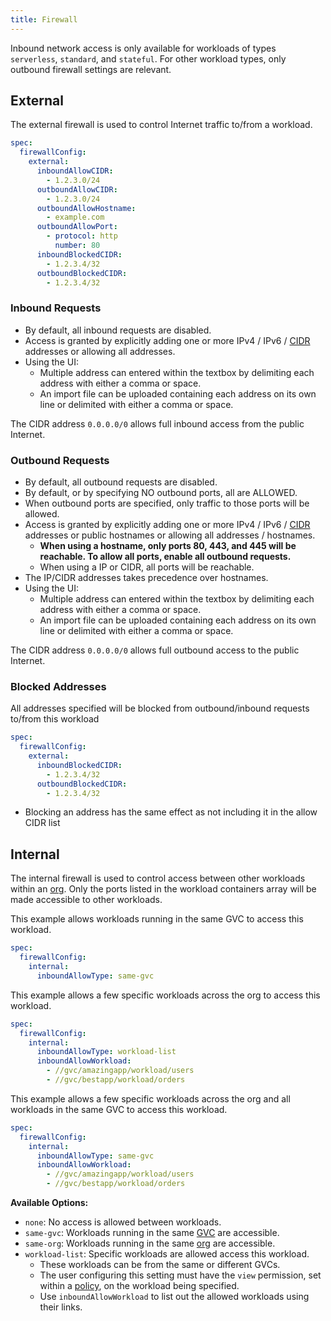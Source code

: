 ```yaml
---
title: Firewall
---
```


<Info>

Inbound network access is only available for workloads of types `serverless`, `standard`, and `stateful`. For other workload types, only outbound firewall settings are relevant.

</Info>

## External

The external firewall is used to control Internet traffic to/from a workload.

```yaml YAML
spec:
  firewallConfig:
    external:
      inboundAllowCIDR:
        - 1.2.3.0/24
      outboundAllowCIDR:
        - 1.2.3.0/24
      outboundAllowHostname:
        - example.com
      outboundAllowPort:
        - protocol: http
          number: 80
      inboundBlockedCIDR:
        - 1.2.3.4/32
      outboundBlockedCIDR:
        - 1.2.3.4/32
```

### Inbound Requests

- By default, all inbound requests are disabled.
- Access is granted by explicitly adding one or more IPv4 / IPv6 / [CIDR](https://en.wikipedia.org/wiki/Classless_Inter-Domain_Routing) addresses or allowing all addresses.
- Using the UI:
  - Multiple address can entered within the textbox by delimiting each address with either a comma or space.
  - An import file can be uploaded containing each address on its own line or delimited with either a comma or space.

<Tip>

The CIDR address `0.0.0.0/0` allows full inbound access from the public Internet.

</Tip>

### Outbound Requests

- By default, all outbound requests are disabled.
- By default, or by specifying NO outbound ports, all are ALLOWED.
- When outbound ports are specified, only traffic to those ports will be allowed.
- Access is granted by explicitly adding one or more IPv4 / IPv6 / [CIDR](https://en.wikipedia.org/wiki/Classless_Inter-Domain_Routing) addresses or public hostnames or allowing all addresses / hostnames.
  - **When using a hostname, only ports 80, 443, and 445 will be reachable. To allow all ports, enable all outbound requests.**
  - When using a IP or CIDR, all ports will be reachable.
- The IP/CIDR addresses takes precedence over hostnames.
- Using the UI:
  - Multiple address can entered within the textbox by delimiting each address with either a comma or space.
  - An import file can be uploaded containing each address on its own line or delimited with either a comma or space.

<Tip>

The CIDR address `0.0.0.0/0` allows full outbound access to the public Internet.

</Tip>

### Blocked Addresses

All addresses specified will be blocked from outbound/inbound requests to/from this workload

```yaml YAML
spec:
  firewallConfig:
    external:
      inboundBlockedCIDR:
        - 1.2.3.4/32
      outboundBlockedCIDR:
        - 1.2.3.4/32
```

- Blocking an address has the same effect as not including it in the allow CIDR list

## Internal

The internal firewall is used to control access between other workloads within an [org](/reference/org). Only the ports listed in the workload containers array will be made accessible to other workloads.

This example allows workloads running in the same GVC to access this workload.
```yaml YAML
spec:
  firewallConfig:
    internal:
      inboundAllowType: same-gvc
```

This example allows a few specific workloads across the org to access this workload.
```yaml YAML
spec:
  firewallConfig:
    internal:
      inboundAllowType: workload-list
      inboundAllowWorkload:
        - //gvc/amazingapp/workload/users
        - //gvc/bestapp/workload/orders
```

This example allows a few specific workloads across the org and all workloads in the same GVC to access this workload.
```yaml YAML
spec:
  firewallConfig:
    internal:
      inboundAllowType: same-gvc
      inboundAllowWorkload:
        - //gvc/amazingapp/workload/users
        - //gvc/bestapp/workload/orders
```

**Available Options:**

- `none`: No access is allowed between workloads.
- `same-gvc`: Workloads running in the same [GVC](/reference/gvc) are accessible.
- `same-org`: Workloads running in the same [org](/reference/org) are accessible.
- `workload-list`: Specific workloads are allowed access this workload.
  - These workloads can be from the same or different GVCs.
  - The user configuring this setting must have the `view` permission, set within a [policy](/reference/policy#permissions), on the workload being specified.
  - Use `inboundAllowWorkload` to list out the allowed workloads using their links.
